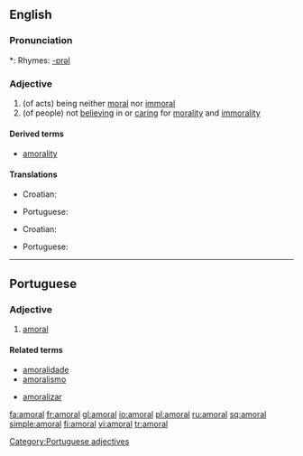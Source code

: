 ==English==

===Pronunciation===
*: Rhymes: [[Rhymes:English:-ɒrəl|-ɒrəl]]

===Adjective===
{{en-adj-more}}

# (of acts) being neither [[moral]] nor [[immoral]]
# (of people) not [[believing]] in or [[caring]] for [[morality]] and [[immorality]]

====Derived terms====
* [[amorality]]

====Translations====
{{trans-top|of acts}}
* Croatian: {{t-|hr|amoralan}}
{{trans-mid}}
* Portuguese: {{t-|pt|amoral}}
{{trans-bottom}}

{{trans-top|of people}}
* Croatian: {{t-|hr|amoralan}}
{{trans-mid}}
* Portuguese: {{t-|pt|amoral}}
{{trans-bottom}}

----

==Portuguese==

===Adjective===
{{pt-adj-mf|pl=amorais}}

# [[#English|amoral]]

====Related terms====
{{top2}}
* [[amoralidade]]
* [[amoralismo]]
{{mid2}}
* [[amoralizar]]
{{bottom}}

[[Category:Portuguese adjectives]]

[[fa:amoral]]
[[fr:amoral]]
[[gl:amoral]]
[[io:amoral]]
[[pl:amoral]]
[[ru:amoral]]
[[sq:amoral]]
[[simple:amoral]]
[[fi:amoral]]
[[vi:amoral]]
[[tr:amoral]]